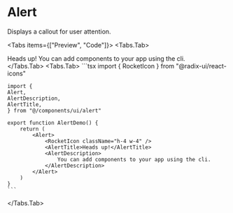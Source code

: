 
# Alert

Displays a callout for user attention.

<Tabs items={["Preview", "Code"]}>
  <Tabs.Tab>
    <div className="mt-2 ring-offset-background focus-visible:outline-none focus-visible:ring-2 focus-visible:ring-ring focus-visible:ring-offset-2 relative rounded-md border">
      <div className="flex min-h-[350px] w-full justify-center items-center p-10">
        <Alert>
            <RocketIcon className="h-4 w-4" />
            <AlertTitle>Heads up!</AlertTitle>
            <AlertDescription>
                You can add components to your app using the cli.
            </AlertDescription>
        </Alert>
      </div>
    </div>
  </Tabs.Tab>
  <Tabs.Tab>
    ```tsx
    import { RocketIcon } from "@radix-ui/react-icons"
    
    import {
    Alert,
    AlertDescription,
    AlertTitle,
    } from "@/components/ui/alert"
    
    export function AlertDemo() {
        return (
            <Alert>
                <RocketIcon className="h-4 w-4" />
                <AlertTitle>Heads up!</AlertTitle>
                <AlertDescription>
                    You can add components to your app using the cli.
                </AlertDescription>
            </Alert>
        )
    }
    ```

  </Tabs.Tab>
</Tabs>
